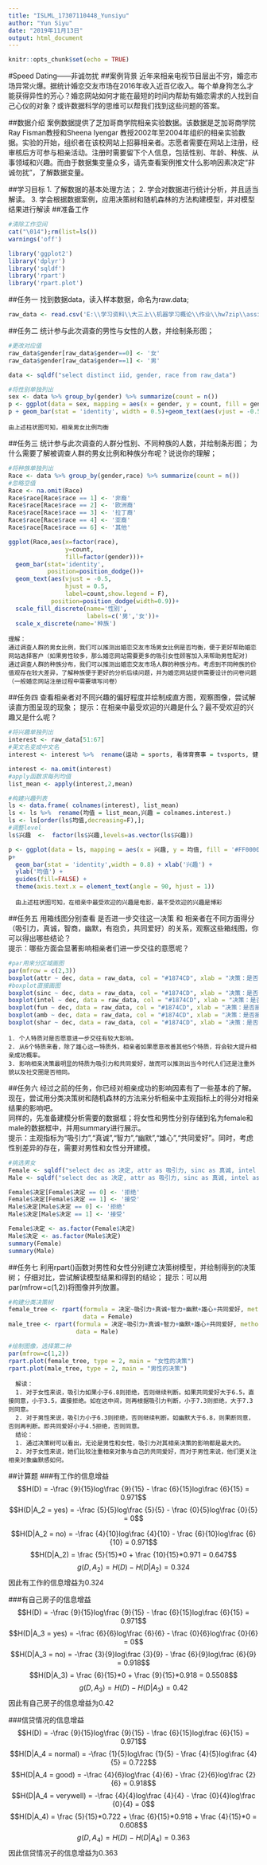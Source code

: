 ---
title: "ISLML_17307110448_Yunsiyu"
author: "Yun Siyu"
date: "2019年11月13日"
output: html_document
---

```{r setup, include=FALSE}
knitr::opts_chunk$set(echo = TRUE)
```

#Speed Dating——非诚勿扰
##案例背景
近年来相亲电视节目层出不穷，婚恋市场异常火爆。据统计婚恋交友市场在2016年收入近百亿收入。每个单身狗怎么才能获得异性的芳心？婚恋网站如何才能在最短的时间内帮助有婚恋需求的人找到自己心仪的对象？或许数据科学的思维可以帮我们找到这些问题的答案。

##数据介绍
案例数据提供了芝加哥商学院相亲实验数据。该数据是芝加哥商学院Ray Fisman教授和Sheena Iyengar 教授2002年至2004年组织的相亲实验数据。实验的开始，组织者在该校网站上招募相亲者。志愿者需要在网站上注册，经审核后方可参与相亲活动。注册时需要留下个人信息，包括性别、年龄、种族、从事领域和兴趣。而由于数据集变量众多，请先查看案例推文什么影响因素决定“非诚勿扰”，了解数据变量。
  

##学习目标
1. 了解数据的基本处理方法；
2. 学会对数据进行统计分析，并且适当解读。
3. 学会根据数据案例，应用决策树和随机森林的方法构建模型，并对模型结果进行解读
##准备工作
```{r}
#清除工作空间
cat("\014");rm(list=ls())
warnings('off')
```
```{r}
library('ggplot2')
library('dplyr')
library('sqldf')
library('rpart')
library('rpart.plot')
```

##任务一
找到数据data，读入样本数据，命名为raw.data;
```{r}
raw_data <- read.csv('E:\\学习资料\\大三上\\机器学习概论\\作业\\hw7zip\\assignment7\\Speed Dating Data.csv')
```
##任务二
统计参与此次调查的男性与女性的人数，并绘制条形图； 
```{r}
#更改对应值
raw_data$gender[raw_data$gender==0] <- '女'
raw_data$gender[raw_data$gender==1] <- '男'
```
```{r}
data <- sqldf("select distinct iid, gender, race from raw_data")

```

```{r}
#将性别单独列出
sex <- data %>% group_by(gender) %>% summarize(count = n())
p <- ggplot(data = sex, mapping = aes(x = gender, y = count, fill = gender))
p + geom_bar(stat = 'identity', width = 0.5)+geom_text(aes(vjust = -0.5, hjust = 0.5, label=count,show.legend = F))
```

    由上述柱状图可知，相亲男女比例均衡
##任务三
统计参与此次调查的人群分性别、不同种族的人数，并绘制条形图；
为什么需要了解被调查人群的男女比例和种族分布呢？说说你的理解；  
```{r}
#将种族单独列出
Race <- data %>% group_by(gender,race) %>% summarize(count = n())
#忽略空值
Race <- na.omit(Race)
Race$race[Race$race == 1] <- '非裔'
Race$race[Race$race == 2] <- '欧洲裔'
Race$race[Race$race == 3] <- '拉丁裔'
Race$race[Race$race == 4] <- '亚裔'
Race$race[Race$race == 6] <- '其他'
```

```{r}
ggplot(Race,aes(x=factor(race),
                y=count,
                fill=factor(gender)))+
  geom_bar(stat='identity',
           position=position_dodge())+ 
  geom_text(aes(vjust = -0.5, 
                hjust = 0.5, 
                label=count,show.legend = F),
            position=position_dodge(width=0.9))+
  scale_fill_discrete(name='性别',
                      labels=c('男','女'))+
  scale_x_discrete(name='种族')


```

    理解：   
    通过调查人群的男女比例，我们可以推测出婚恋交友市场男女比例是否均衡，便于更好帮助婚恋网站选择客户（如果男性较多，那么婚恋网站需要更多的吸引女性顾客加入来帮助男性配对)  
    通过调查人群的种族分布，我们可以推测出婚恋交友市场人群的种族分布。考虑到不同种族的价值观存在较大差异，了解种族便于更好的分析后续问题，并为婚恋网站提供需要设计的问卷问题（一般婚恋网站注册过程中需要填写问卷）
##任务四
查看相亲者对不同兴趣的偏好程度并绘制成直方图，观察图像，尝试解读直方图呈现的现象；
提示：在相亲中最受欢迎的兴趣是什么？最不受欢迎的兴趣又是什么呢？ 
```{r}
#将兴趣单独列出
interest <- raw_data[51:67]
#英文名变成中文名
interest <- interest %>%  rename(运动 = sports, 看体育赛事 = tvsports, 健身 = exercise, 进餐 = dining, 博物馆 = museums, 艺术 = art, 徒步旅行 = hiking, 博彩 = gaming, 逛夜店 = clubbing, 阅读 = reading,  看电视 = tv, 戏剧 = theater, 电影 = movies , 音乐会 = concerts, 音乐 = music, 购物 = shopping , 瑜伽 = yoga )
```

```{r}
interest <- na.omit(interest)
#apply函数求每列均值
list_mean <- apply(interest,2,mean)
```

```{r}
#构建兴趣列表
ls <- data.frame( colnames(interest), list_mean)
ls <- ls %>%  rename(均值 = list_mean,兴趣 = colnames.interest.)
ls <- ls[order(ls$均值,decreasing=F),];
#调整level
ls$兴趣  <-  factor(ls$兴趣,levels=as.vector(ls$兴趣))
```

```{r}
p <- ggplot(data = ls, mapping = aes(x = 兴趣, y = 均值, fill = '#FF0000'))
p+ 
  geom_bar(stat = 'identity',width = 0.8) + xlab('兴趣') + 
  ylab('均值') + 
  guides(fill=FALSE) + 
  theme(axis.text.x = element_text(angle = 90, hjust = 1))
```

      由上述柱状图可知，在相亲中最受欢迎的兴趣是电影，最不受欢迎的兴趣是博彩
##任务五
用箱线图分别查看 是否进一步交往这一决策 和 相亲者在不同方面得分    （吸引力，真诚，智商，幽默，有抱负，共同爱好）的关系，观察这些箱线图，你可以得出哪些结论？   
提示：哪些方面会显著影响相亲者们进一步交往的意愿呢？ 
```{r}
#par用来分区域画图
par(mfrow = c(2,3))
boxplot(attr ~ dec, data = raw_data, col = "#1874CD", xlab = "决策：是否接受相亲对象", ylab = "对方的吸引力得分", main = "吸引力对相亲决策的影响")
#boxplot直接画图
boxplot(sinc ~ dec, data = raw_data, col = "#1874CD", xlab = "决策：是否接受相亲对象", ylab = "对方的真诚得分", main = "真诚对相亲决策的影响")
boxplot(intel ~ dec, data = raw_data, col = "#1874CD", xlab = "决策：是否接受相亲对象", ylab = "对方的智商得分", main = "智商对相亲决策的影响")
boxplot(fun ~ dec, data = raw_data, col = "#1874CD", xlab = "决策：是否接受相亲对象", ylab = "对方的幽默得分", main = "幽默对相亲决策的影响")
boxplot(amb ~ dec, data = raw_data, col = "#1874CD", xlab = "决策：是否接受相亲对象", ylab = "对方的抱负得分", main = "有抱负对相亲决策的影响")
boxplot(shar ~ dec, data = raw_data, col = "#1874CD", xlab = "决策：是否接受相亲对象", ylab = "对方的共同爱好得分", main = "共同爱好对相亲决策的影响")
```
      
    1. 个人特质对是否愿意进一步交往有较大影响。
    2. 从6个特质来看，除了雄心这一特质外，相亲者如果愿意改善其他5个特质，将会较大提升相亲成功概率。  
    3. 影响相亲决策最明显的特质为吸引力和共同爱好，故而可以推测出当今时代人们还是注重外貌以及社交圈是否相同。  
##任务六
经过之前的任务，你已经对相亲成功的影响因素有了一些基本的了解。现在，尝试用分类决策树和随机森林的方法来分析相亲中主观指标上的得分对相亲结果的影响吧。  
同样的，先准备建模分析需要的数据框；将女性和男性分别存储到名为female和male的数据框中，并用summary进行展示。  
提示：主观指标为“吸引力”,“真诚”,“智力”,“幽默”,“雄心”,“共同爱好”。同时，考虑性别差异的存在，需要对男性和女性分开建模。  
```{r}
#挑选男女
Female <- sqldf("select dec as 决定, attr as 吸引力, sinc as 真诚, intel as 智力, fun as 幽默, amb as 雄心, shar as 共同爱好 from raw_data where gender = '女'")
Male <- sqldf("select dec as 决定, attr as 吸引力, sinc as 真诚, intel as 智力, fun as 幽默, amb as 雄心, shar as 共同爱好 from raw_data where gender = '男'")
```
```{r}
Female$决定[Female$决定 == 0] <- '拒绝'
Female$决定[Female$决定 == 1] <- '接受'
Male$决定[Male$决定 == 0] <- '拒绝'
Male$决定[Male$决定 == 1] <- '接受'
```

```{r}
Female$决定 <- as.factor(Female$决定)
Male$决定 <- as.factor(Male$决定)
summary(Female)
summary(Male)
```
##任务七
利用rpart()函数对男性和女性分别建立决策树模型，并绘制得到的决策树；
仔细对比，尝试解读模型结果和得到的结论；
提示：可以用par(mfrow=c(1,2))将图像并列放置。 
```{r}
#构建分类决策树
female_tree <- rpart(formula = 决定~吸引力+真诚+智力+幽默+雄心+共同爱好, method = "class",
                     data = Female) 
male_tree <- rpart(formula = 决定~吸引力+真诚+智力+幽默+雄心+共同爱好, method = "class",
                   data = Male) 
```
```{r}
#绘制图像，选择第二种
par(mfrow=c(1,2))
rpart.plot(female_tree, type = 2, main = "女性的决策")
rpart.plot(male_tree, type = 2, main = "男性的决策")
```

      解读：   
      1. 对于女性来说，吸引力如果小于6.8则拒绝，否则继续判断。如果共同爱好大于6.5，直接同意，小于3.5，直接拒绝。如在这中间，则再根据吸引力判断，小于7.3则拒绝，大于7.3则同意。
      2. 对于男性来说，吸引力小于6.3则拒绝，否则继续判断。如幽默大于6.8，则果断同意，否则再判断。即共同爱好小于4.5拒绝，否则同意。
      结论：  
      1. 通过决策树可以看出，无论是男性和女性，吸引力对其相亲决策的影响都是最大的。   
      2. 对于女性来说，她们比较注重相亲对象与自己的共同爱好，而对于男性来说，他们更关注相亲对象幽默感如何。 

##计算题 
###有工作的信息增益
$$H(D) = -\frac {9}{15}log\frac {9}{15} - \frac {6}{15}log\frac {6}{15} = 0.971$$
$$H(D|A_2 = yes) = -\frac {5}{5}log\frac {5}{5} - \frac {0}{5}log\frac {0}{5} = 0$$

$$H(D|A_2 = no) = -\frac {4}{10}log\frac {4}{10} - \frac {6}{10}log\frac {6}{10} = 0.971$$
$$H(D|A_2) = \frac {5}{15}*0 + \frac {10}{15}*0.971 = 0.647$$
$$g(D,A_2) =  H(D)-H(D|A_2)= 0.324$$
因此有工作的信息增益为0.324

###有自己房子的信息增益
$$H(D) = -\frac {9}{15}log\frac {9}{15} - \frac {6}{15}log\frac {6}{15} = 0.971$$
$$H(D|A_3 = yes) = -\frac {6}{6}log\frac {6}{6} - \frac {0}{6}log\frac {0}{6} = 0$$
$$H(D|A_3 = no) = -\frac {3}{9}log\frac {3}{9} - \frac {6}{9}log\frac {6}{9} = 0.918$$
$$H(D|A_3) = \frac {6}{15}*0 + \frac {9}{15}*0.918 = 0.5508$$
$$g(D,A_3) =  H(D)-H(D|A_3)= 0.42$$
因此有自己房子的信息增益为0.42

###信贷情况的信息增益
$$H(D) = -\frac {9}{15}log\frac {9}{15} - \frac {6}{15}log\frac {6}{15} = 0.971$$
$$H(D|A_4 = normal) = -\frac {1}{5}log\frac {1}{5} - \frac {4}{5}log\frac {4}{5} = 0.722$$
$$H(D|A_4 = good) = -\frac {4}{6}log\frac {4}{6} - \frac {2}{6}log\frac {2}{6} = 0.918$$
$$H(D|A_4 = verywell) = -\frac {4}{4}log\frac {4}{4} - \frac {0}{4}log\frac {0}{4} = 0$$
$$H(D|A_4) = \frac {5}{15}*0.722 + \frac {6}{15}*0.918 + \frac {4}{15}*0 = 0.608$$
$$g(D,A_4) =  H(D)-H(D|A_4)= 0.363$$
因此信贷情况子的信息增益为0.363















